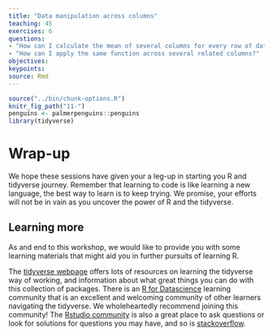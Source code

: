 ```yaml
---
title: "Data manipulation across columns"
teaching: 45
exercises: 6
questions:
- "How can I calculate the mean of several columns for every row of data?"
- "How can I apply the same function across several related columns?"
objectives:
keypoints:
source: Rmd
---
```


```r
source("../bin/chunk-options.R")
knitr_fig_path("11-")
penguins <- palmerpenguins::penguins
library(tidyverse)
```



# Wrap-up

We hope these sessions have given your a leg-up in starting you R and tidyverse journey. 
Remember that learning to code is like learning a new language, the best way to learn is to keep trying. 
We promise, your efforts will not be in vain as you uncover the power of R and the tidyverse.

## Learning more
As and end to this workshop, we would like to provide you with some learning materials that might aid you in further pursuits of learning R. 

The [tidyverse webpage](https://www.tidyverse.org/) offers lots of resources on learning the tidyverse way of working, and information
about what great things you can do with this collection of packages. 
There is an [R for Datascience](https://www.rfordatasci.com/) learning community that is an excellent and 
welcoming community of other learners navigating the tidyverse. We wholeheartedly recommend joining this community!
The [Rstudio community](https://community.rstudio.com/) is also a great place to ask questions or 
look for solutions for questions you may have, and so is [stackoverflow](https://stackoverflow.com/).
